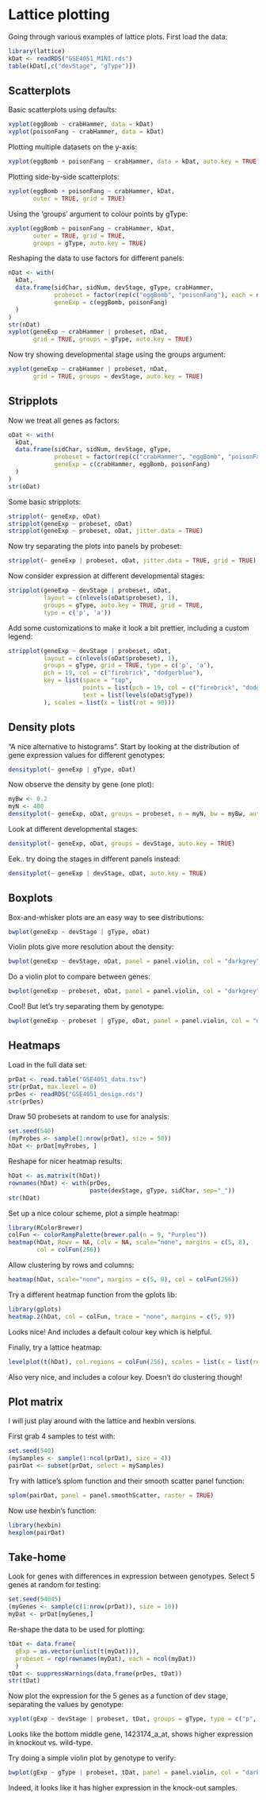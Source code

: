 Lattice plotting
========================================================

Going through various examples of lattice plots.
First load the data:
```r
library(lattice)
kDat <- readRDS("GSE4051_MINI.rds")
table(kDat[,c("devStage", "gType")])
```

Scatterplots
------------
Basic scatterplots using defaults:
```r
xyplot(eggBomb ~ crabHammer, data = kDat)
xyplot(poisonFang ~ crabHammer, data = kDat)
```

Plotting multiple datasets on the y-axis:
```r
xyplot(eggBomb + poisonFang ~ crabHammer, data = kDat, auto.key = TRUE)
```

Plotting side-by-side scatterplots:
```r
xyplot(eggBomb + poisonFang ~ crabHammer, kDat,
       outer = TRUE, grid = TRUE)
```

Using the 'groups' argument to colour points by gType:
```r
xyplot(eggBomb + poisonFang ~ crabHammer, kDat,
       outer = TRUE, grid = TRUE,
       groups = gType, auto.key = TRUE)
```

Reshaping the data to use factors for different panels:
```r
nDat <- with(
  kDat,
  data.frame(sidChar, sidNum, devStage, gType, crabHammer,
             probeset = factor(rep(c("eggBomb", "poisonFang"), each = nrow(kDat))),
             geneExp = c(eggBomb, poisonFang)
  )
)
str(nDat)
xyplot(geneExp ~ crabHammer | probeset, nDat,
       grid = TRUE, groups = gType, auto.key = TRUE)
```

Now try showing developmental stage using the groups argument:
```r
xyplot(geneExp ~ crabHammer | probeset, nDat,
       grid = TRUE, groups = devStage, auto.key = TRUE)
```

Stripplots
----------
Now we treat all genes as factors:
```r
oDat <- with(
  kDat,
  data.frame(sidChar, sidNum, devStage, gType,
             probeset = factor(rep(c("crabHammer", "eggBomb", "poisonFang"), each = nrow(kDat))),
             geneExp = c(crabHammer, eggBomb, poisonFang)
  )
)
str(oDat)
```

Some basic stripplots:
```r
stripplot(~ geneExp, oDat)
stripplot(geneExp ~ probeset, oDat)
stripplot(geneExp ~ probeset, oDat, jitter.data = TRUE)
```

Now try separating the plots into panels by probeset:
```r
stripplot(~ geneExp | probeset, oDat, jitter.data = TRUE, grid = TRUE)
```

Now consider expression at different developmental stages:
```r
stripplot(geneExp ~ devStage | probeset, oDat,
          layout = c(nlevels(oDat$probeset), 1),
          groups = gType, auto.key = TRUE, grid = TRUE,
          type = c('p', 'a'))
```

Add some customizations to make it look a bit prettier, including a custom legend:
```r
stripplot(geneExp ~ devStage | probeset, oDat,
          layout = c(nlevels(oDat$probeset), 1),
          groups = gType, grid = TRUE, type = c('p', 'a'),
          pch = 19, col = c("firebrick", "dodgerblue"),
          key = list(space = "top",
                     points = list(pch = 19, col = c("firebrick", "dodgerblue")),
                     text = list(levels(oDat$gType))
          ), scales = list(x = list(rot = 90)))
```

Density plots
-------------
"A nice alternative to histograms". Start by looking at the distribution of gene expression values for different genotypes:
```r
densityplot(~ geneExp | gType, oDat)
```

Now observe the density by gene (one plot):
```r
myBw <- 0.2
myN <- 400
densityplot(~ geneExp, oDat, groups = probeset, n = myN, bw = myBw, auto.key = TRUE)
```

Look at different developmental stages:
```r
densityplot(~ geneExp, oDat, groups = devStage, auto.key = TRUE)
```

Eek.. try doing the stages in different panels instead:
```r
densityplot(~ geneExp | devStage, oDat, auto.key = TRUE)
```

Boxplots
--------
Box-and-whisker plots are an easy way to see distributions:
```r
bwplot(geneExp ~ devStage | gType, oDat)
```

Violin plots give more resolution about the density:
```r
bwplot(geneExp ~ devStage, oDat, panel = panel.violin, col = "darkgrey", border = "darkgrey")
```

Do a violin plot to compare between genes:
```r
bwplot(geneExp ~ probeset, oDat, panel = panel.violin, col = "darkgrey", border = "darkgrey")
```

Cool! But let's try separating them by genotype:
```r
bwplot(geneExp ~ probeset | gType, oDat, panel = panel.violin, col = "darkgrey", border = "darkgrey")
```

Heatmaps
--------
Load in the full data set:
```r
prDat <- read.table("GSE4051_data.tsv")
str(prDat, max.level = 0)
prDes <- readRDS("GSE4051_design.rds")
str(prDes)
```

Draw 50 probesets at random to use for analysis:
```r
set.seed(540)
(myProbes <- sample(1:nrow(prDat), size = 50))
hDat <- prDat[myProbes, ]
```

Reshape for nicer heatmap results:
```r
hDat <- as.matrix(t(hDat))
rownames(hDat) <- with(prDes, 
                       paste(devStage, gType, sidChar, sep="_"))
str(hDat)
```

Set up a nice colour scheme, plot a simple heatmap:
```r
library(RColorBrewer)
colFun <- colorRampPalette(brewer.pal(n = 9, "Purples"))
heatmap(hDat, Rowv = NA, Colv = NA, scale="none", margins = c(5, 8),
        col = colFun(256))
```

Allow clustering by rows and columns:
```r
heatmap(hDat, scale="none", margins = c(5, 8), col = colFun(256))
```

Try a different heatmap function from the gplots lib:
```r
library(gplots)
heatmap.2(hDat, col = colFun, trace = "none", margins = c(5, 9))
```

Looks nice! And includes a default colour key which is helpful.

Finally, try a lattice heatmap:
```r
levelplot(t(hDat), col.regions = colFun(256), scales = list(x = list(rot = 90)), xlab = NULL, ylab = NULL)
```

Also very nice, and includes a colour key. Doesn't do clustering though!

Plot matrix
-----------
I will just play around with the lattice and hexbin versions.

First grab 4 samples to test with:
```r
set.seed(540)
(mySamples <- sample(1:ncol(prDat), size = 4))
pairDat <- subset(prDat, select = mySamples)
```

Try with lattice's splom function and their smooth scatter panel function:
```r
splom(pairDat, panel = panel.smoothScatter, raster = TRUE)
```

Now use hexbin's function:
```r
library(hexbin)
hexplom(pairDat)
```

Take-home
---------
Look for genes with differences in expression between genotypes. Select 5 genes at random for testing:
```r
set.seed(54045)
(myGenes <- sample(c(1:nrow(prDat)), size = 10))
myDat <- prDat[myGenes,]
```

Re-shape the data to be used for plotting:
```r
tDat <- data.frame(
  gExp = as.vector(unlist(t(myDat))),
  probeset = rep(rownames(myDat), each = ncol(myDat))
  )
tDat <- suppressWarnings(data.frame(prDes, tDat))
str(tDat)
```

Now plot the expression for the 5 genes as a function of dev stage, separating the values by genotype:
```r
xyplot(gExp ~ devStage | probeset, tDat, groups = gType, type = c("p", "a"), auto.key = TRUE, layout = c(5, 2), scales = list(x = list(rot = 90)))
```

Looks like the bottom middle gene, 1423174_a_at, shows higher expression in knockout vs. wild-type.

Try doing a simple violin plot by genotype to verify:
```r
bwplot(gExp ~ gType | probeset, tDat, panel = panel.violin, col = "darkgrey", border = "darkgrey", layout = c(5, 2))
```

Indeed, it looks like it has higher expression in the knock-out samples.